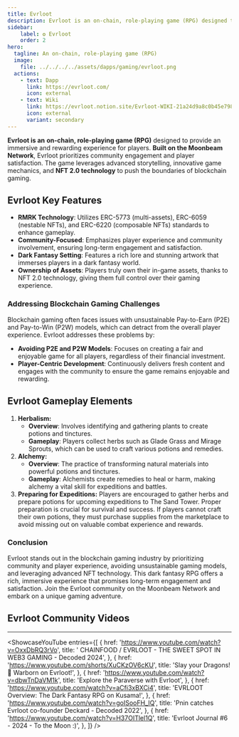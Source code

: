 ```yaml
---
title: Evrloot
description: Evrloot is an on-chain, role-playing game (RPG) designed to provide an immersive and rewarding experience for players. Built on the Moonbeam Network.
sidebar:
    label: ✪ Evrloot
    order: 2
hero:
  tagline: An on-chain, role-playing game (RPG)
  image: 
    file: ../../../../assets/dapps/gaming/evrloot.png
  actions:
    - text: Dapp
      link: https://evrloot.com/
      icon: external
    - text: Wiki
      link: https://evrloot.notion.site/Evrloot-WIKI-21a24d9a8c0b45e7982870b4193ba0d6
      icon: external
      variant: secondary
---
```



**Evrloot is an** **on-chain, role-playing game (RPG)** designed to provide an immersive and rewarding experience for players. **Built on the Moonbeam Network**, Evrloot prioritizes community engagement and player satisfaction. The game leverages advanced storytelling, innovative game mechanics, and **NFT 2.0 technology** to push the boundaries of blockchain gaming.

## Evrloot Key Features
- **RMRK Technology**: Utilizes ERC-5773 (multi-assets), ERC-6059 (nestable NFTs), and ERC-6220 (composable NFTs) standards to enhance gameplay.
- **Community-Focused**: Emphasizes player experience and community involvement, ensuring long-term engagement and satisfaction.
- **Dark Fantasy Setting**: Features a rich lore and stunning artwork that immerses players in a dark fantasy world.
- **Ownership of Assets**: Players truly own their in-game assets, thanks to NFT 2.0 technology, giving them full control over their gaming experience.

### Addressing Blockchain Gaming Challenges
Blockchain gaming often faces issues with unsustainable Pay-to-Earn (P2E) and Pay-to-Win (P2W) models, which can detract from the overall player experience. Evrloot addresses these problems by:
- **Avoiding P2E and P2W Models**: Focuses on creating a fair and enjoyable game for all players, regardless of their financial investment.
- **Player-Centric Development**: Continuously delivers fresh content and engages with the community to ensure the game remains enjoyable and rewarding.

## Evrloot Gameplay Elements
1. **Herbalism:**
    - **Overview**: Involves identifying and gathering plants to create potions and tinctures.
    - **Gameplay**: Players collect herbs such as Glade Grass and Mirage Sprouts, which can be used to craft various potions and remedies.
2. **Alchemy:**
    - **Overview**: The practice of transforming natural materials into powerful potions and tinctures.
    - **Gameplay**: Alchemists create remedies to heal or harm, making alchemy a vital skill for expeditions and battles.
3. **Preparing for Expeditions:** Players are encouraged to gather herbs and prepare potions for upcoming expeditions to The Sand Tower. Proper preparation is crucial for survival and success. If players cannot craft their own potions, they must purchase supplies from the marketplace to avoid missing out on valuable combat experience and rewards.

### Conclusion
Evrloot stands out in the blockchain gaming industry by prioritizing community and player experience, avoiding unsustainable gaming models, and leveraging advanced NFT technology. This dark fantasy RPG offers a rich, immersive experience that promises long-term engagement and satisfaction. Join the Evrloot community on the Moonbeam Network and embark on a unique gaming adventure.

## Evrloot Community Videos
------------
<ShowcaseYouTube
  entries={[
        {
      href: 'https://www.youtube.com/watch?v=OxxDbRQ3rVo',
      title: ' CHAINFOOD / EVRLOOT - THE SWEET SPOT IN WEB3 GAMING - Decoded 2024',
    },
        {
      href: 'https://www.youtube.com/shorts/XuCKzOV6cKU',
      title: 'Slay your Dragons! 🐉 Warborn on Evrloot!',
    },
        {
      href: 'https://www.youtube.com/watch?v=dbwTnDaVM1k',
      title: 'Explore the Paraverse with Evrloot',
    },
        {
      href: 'https://www.youtube.com/watch?v=aCfi3xBXCi4',
      title: 'EVRLOOT Overview: The Dark Fantasy RPG on Kusama!',
    },
        {
      href: 'https://www.youtube.com/watch?v=goISooFH_IQ',
      title: 'Pnin catches Evrloot co-founder Deckard - Decoded 2022',
    },
        {
      href: 'https://www.youtube.com/watch?v=H37OITlel1Q',
      title: 'Evrloot Journal #6 - 2024 - To the Moon :)',
    },
  ]} />